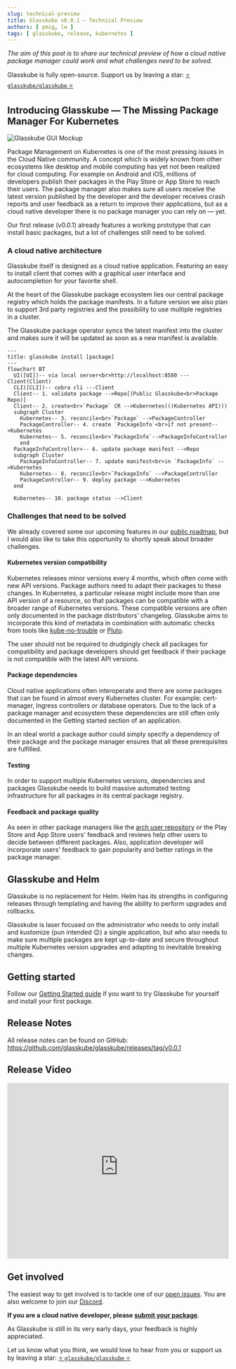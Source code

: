 ```yaml
---
slug: technical-preview
title: Glasskube v0.0.1 — Technical Preview
authors: [ pmig, lw ]
tags: [ glasskube, release, kubernetes ]
---
```



*The aim of this post is to share our technical preview of how a cloud native package manager could work and what challenges need to be solved.*


Glasskube is fully open-source. Support us by leaving a star: [⭐ `glasskube/glasskube` ⭐](https://github.com/glasskube/glasskube/)

## Introducing Glasskube — The Missing Package Manager For Kubernetes

![Glasskube GUI Mockup](https://github.com/glasskube/operator/assets/3041752/71d0da0c-34ac-40b7-8740-bd2a81ca9f07)

Package Management on Kubernetes is one of the most pressing issues in the Cloud Native community.
A concept which is widely known from other ecosystems like desktop and mobile computing has yet not been realized for cloud computing.
For example on Android and iOS, millions of developers publish their packages in the Play Store or App Store to reach their users.
The package manager also makes sure all users receive the latest version published by the developer and the developer receives
crash reports and user feedback as a return to improve their applications,
but as a cloud native developer there is no package manager you can rely on — yet.

Our first release (v0.0.1) already features a working prototype that can install basic packages, but a lot of challenges still need to be solved.

### A cloud native architecture

Glasskube itself is designed as a cloud native application.
Featuring an easy to install client that comes with a graphical user interface and autocompletion for your favorite shell.

At the heart of the Glasskube package ecosystem lies our central package registry which holds the package manifests.
In a future version we also plan to support 3rd party registries and the possibility to use multiple registries in a cluster.

The Glasskube package operator syncs the latest manifest into the cluster and makes sure it will be updated as soon as a new manifest is available.

```mermaid
---
title: glasskube install [package]
---
flowchart BT
  UI([UI])-- via local server<br>http://localhost:8580 ---Client(Client)
  CLI([CLI])-- cobra cli ---Client
  Client-- 1. validate package -->Repo[(Public Glasskube<br>Package Repo)]
  Client-- 2. create<br>`Package` CR -->Kubernetes(((Kubernetes API)))
  subgraph Cluster
    Kubernetes-- 3. reconcile<br>`Package` -->PackageController
    PackageController-- 4. create `PackageInfo`<br>if not present-->Kubernetes
    Kubernetes-- 5. reconcile<br>`PackageInfo`-->PackageInfoController
    end
  PackageInfoController<-- 6. update package manifest -->Repo
  subgraph Cluster
    PackageInfoController-- 7. update manifest<br>in `PackageInfo` -->Kubernetes
    Kubernetes-- 8. reconcile<br>`PackageInfo` -->PackageController
    PackageController-- 9. deploy package -->Kubernetes
  end

  Kubernetes-- 10. package status -->Client
```

### Challenges that need to be solved

We already covered some our upcoming features in our [public roadmap](https://glasskube.dev/roadmap), but I would also like to take this opportunity to shortly speak about broader challenges.

#### Kubernetes version compatibility

Kubernetes releases minor versions every 4 months, which often come with new API versions. Package authors need to adapt their packages to these changes.
In Kubernetes, a particular release might include more than one API version of a resource, so that packages can be compatible with a broader range of Kubernetes versions.
These compatible versions are often only documented in the package distributors' changelog.
Glasskube aims to incorporate this kind of metadata in combination with automatic checks from tools like [kube-no-trouble](https://github.com/doitintl/kube-no-trouble)
or [Pluto](https://github.com/FairwindsOps/pluto).

The user should not be required to drudgingly check all packages for compatibility and package developers should get feedback if their package is not compatible with the latest API versions.

#### Package dependencies

Cloud native applications often interoperate and there are some packages that can be found in almost every Kubernetes cluster. For example: cert-manager, Ingress controllers or
database operators. Due to the lack of a package manager and ecosystem these dependencies are still often only documented in the Getting started section of an application.

In an ideal world a package author could simply specify a dependency of their package and the package manager ensures that all these prerequisites are fulfilled.

#### Testing

In order to support multiple Kubernetes versions, dependencies and packages Glasskube needs to build massive automated testing infrastructure for all packages in its central package registry.

#### Feedback and package quality

As seen in other package managers like the [arch user repository](https://aur.archlinux.org/) or the Play Store and App Store
users' feedback and reviews help other users to decide between different packages.
Also, application developer will incorporate users' feedback to gain popularity and better ratings in the package manager.

## Glasskube and Helm

Glasskube is no replacement for Helm. Helm has its strengths in configuring releases through templating and having the ability to perform upgrades and rollbacks.

Glasskube is laser focused on the administrator who needs to only install and kustomize (pun intended 😉) a single application, but who also needs to make sure multiple
packages are kept up-to-date and secure throughout multiple Kubernetes version upgrades and adapting to inevitable breaking changes.

## Getting started

Follow our [Getting Started guide](https://glasskube.dev/docs/getting-started/install) if you want to try Glasskube for yourself and install your first package.

<Install/>

## Release Notes

All release notes can be found on GitHub: https://github.com/glasskube/glasskube/releases/tag/v0.0.1

## Release Video

<iframe width="100%" height="400" src="https://www.youtube-nocookie.com/embed/uAtzPRehBl4?si=UOEHmqYtFceL-sLJ"
        title="YouTube video player" frameborder="0"
        allow="accelerometer; autoplay; clipboard-write; encrypted-media; gyroscope; picture-in-picture; web-share" allowfullscreen></iframe>

## Get involved

The easiest way to get involved is to tackle one of our [open issues](https://github.com/glasskube/glasskube/issues).
You are also welcome to join our [Discord](https://discord.gg/SxH6KUCGH7).

**If you are a cloud native developer, please [submit your package](https://github.com/glasskube/glasskube/discussions/90)**.

As Glasskube is still in its very early days, your feedback is highly appreciated.

Let us know what you think, we would love to hear from you or support us by leaving a star: [⭐ `glasskube/glasskube` ⭐](https://github.com/glasskube/glasskube/)

